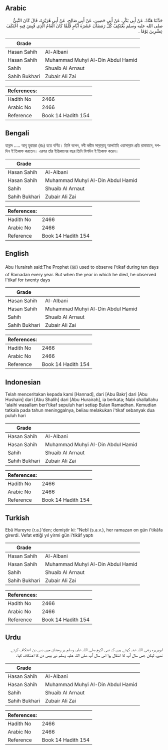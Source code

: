 ## Arabic


<div dir="rtl" lang="ar" style={{fontSize:'larger',backgroundColor:'#f8f9fa',padding:20}}>
حَدَّثَنَا هَنَّادٌ، عَنْ أَبِي بَكْرٍ، عَنْ أَبِي حَصِينٍ، عَنْ أَبِي صَالِحٍ، عَنْ أَبِي هُرَيْرَةَ، قَالَ كَانَ النَّبِيُّ صلى الله عليه وسلم يَعْتَكِفُ كُلَّ رَمَضَانَ عَشَرَةَ أَيَّامٍ فَلَمَّا كَانَ الْعَامُ الَّذِي قُبِضَ فِيهِ اعْتَكَفَ عِشْرِينَ يَوْمًا ‏.‏
</div>
<div style={{backgroundColor:'#f8f9fa',padding:20, marginBottom: 10}}><table> <thead> <tr> <th>Grade</th> <th></th> </tr> </thead> <tbody> <tr><td>Hasan Sahih</td><td>Al-Albani</td></tr><tr><td>Hasan Sahih</td><td>Muhammad Muhyi Al-Din Abdul Hamid</td></tr><tr><td>Sahih</td><td>Shuaib Al Arnaut</td></tr><tr><td>Sahih Bukhari</td><td>Zubair Ali Zai</td></tr></tbody></table><table> <thead> <tr> <th>References:</th> <th></th> </tr> </thead> <tbody><tr><td>Hadith No</td><td>2466</td></tr><tr><td>Arabic No</td><td>2466</td></tr><tr><td>Reference</td><td>Book 14 Hadith 154</td></tr></tbody></table></div>

## Bengali


<div dir="ltr" lang="bn" style={{fontSize:'larger',backgroundColor:'#f8f9fa',padding:20}}>
হান্নাদ ..... আবূ হুরায়রা (রাঃ) হতে বর্ণিত। তিনি বলেন, নবী করীম সাল্লাল্লাহু আলাইহি ওয়াসাল্লাম প্রতি রামাযানে, দশদিন ই‘তিকাফ করতেন। এরপর তাঁর ইন্তিকালের বছর তিনি বিশদিন ই‘তিকাফ করেন।
</div>
<div style={{backgroundColor:'#f8f9fa',padding:20, marginBottom: 10}}><table> <thead> <tr> <th>Grade</th> <th></th> </tr> </thead> <tbody> <tr><td>Hasan Sahih</td><td>Al-Albani</td></tr><tr><td>Hasan Sahih</td><td>Muhammad Muhyi Al-Din Abdul Hamid</td></tr><tr><td>Sahih</td><td>Shuaib Al Arnaut</td></tr><tr><td>Sahih Bukhari</td><td>Zubair Ali Zai</td></tr></tbody></table><table> <thead> <tr> <th>References:</th> <th></th> </tr> </thead> <tbody><tr><td>Hadith No</td><td>2466</td></tr><tr><td>Arabic No</td><td>2466</td></tr><tr><td>Reference</td><td>Book 14 Hadith 154</td></tr></tbody></table></div>

## English


<div dir="ltr" lang="en" style={{fontSize:'larger',backgroundColor:'#f8f9fa',padding:20}}>
Abu Hurairah said:The Prophet (ﷺ) used to observe I'tikaf during ten days of Ramadan every year. But when the year in which he died, he observed I'tikaf for twenty days
</div>
<div style={{backgroundColor:'#f8f9fa',padding:20, marginBottom: 10}}><table> <thead> <tr> <th>Grade</th> <th></th> </tr> </thead> <tbody> <tr><td>Hasan Sahih</td><td>Al-Albani</td></tr><tr><td>Hasan Sahih</td><td>Muhammad Muhyi Al-Din Abdul Hamid</td></tr><tr><td>Sahih</td><td>Shuaib Al Arnaut</td></tr><tr><td>Sahih Bukhari</td><td>Zubair Ali Zai</td></tr></tbody></table><table> <thead> <tr> <th>References:</th> <th></th> </tr> </thead> <tbody><tr><td>Hadith No</td><td>2466</td></tr><tr><td>Arabic No</td><td>2466</td></tr><tr><td>Reference</td><td>Book 14 Hadith 154</td></tr></tbody></table></div>

## Indonesian


<div dir="ltr" lang="id" style={{fontSize:'larger',backgroundColor:'#f8f9fa',padding:20}}>
Telah menceritakan kepada kami [Hannad], dari [Abu Bakr] dari [Abu Hushain] dari [Abu Shalih] dari [Abu Hurairah], ia berkata; Nabi shallallahu 'alaihi wasallam beri'tikaf sepuluh hari setiap Bulan Ramadhan. Kemudian tatkala pada tahun meninggalnya, beliau melakukan i'tikaf sebanyak dua puluh hari
</div>
<div style={{backgroundColor:'#f8f9fa',padding:20, marginBottom: 10}}><table> <thead> <tr> <th>Grade</th> <th></th> </tr> </thead> <tbody> <tr><td>Hasan Sahih</td><td>Al-Albani</td></tr><tr><td>Hasan Sahih</td><td>Muhammad Muhyi Al-Din Abdul Hamid</td></tr><tr><td>Sahih</td><td>Shuaib Al Arnaut</td></tr><tr><td>Sahih Bukhari</td><td>Zubair Ali Zai</td></tr></tbody></table><table> <thead> <tr> <th>References:</th> <th></th> </tr> </thead> <tbody><tr><td>Hadith No</td><td>2466</td></tr><tr><td>Arabic No</td><td>2466</td></tr><tr><td>Reference</td><td>Book 14 Hadith 154</td></tr></tbody></table></div>

## Turkish


<div dir="ltr" lang="tr" style={{fontSize:'larger',backgroundColor:'#f8f9fa',padding:20}}>
Ebû Hureyre (r.a.)'den; demiştir ki: "Nebî (s.a.v.), her ramazan on gün i'tikâfa girerdi. Vefat ettiği yıl yirmi gün i'tikâf yaptı
</div>
<div style={{backgroundColor:'#f8f9fa',padding:20, marginBottom: 10}}><table> <thead> <tr> <th>Grade</th> <th></th> </tr> </thead> <tbody> <tr><td>Hasan Sahih</td><td>Al-Albani</td></tr><tr><td>Hasan Sahih</td><td>Muhammad Muhyi Al-Din Abdul Hamid</td></tr><tr><td>Sahih</td><td>Shuaib Al Arnaut</td></tr><tr><td>Sahih Bukhari</td><td>Zubair Ali Zai</td></tr></tbody></table><table> <thead> <tr> <th>References:</th> <th></th> </tr> </thead> <tbody><tr><td>Hadith No</td><td>2466</td></tr><tr><td>Arabic No</td><td>2466</td></tr><tr><td>Reference</td><td>Book 14 Hadith 154</td></tr></tbody></table></div>

## Urdu


<div dir="rtl" lang="ur" style={{fontSize:'larger',backgroundColor:'#f8f9fa',padding:20}}>
ابوہریرہ رضی اللہ عنہ کہتے ہیں کہ نبی اکرم صلی اللہ علیہ وسلم ہر رمضان میں دس دن اعتکاف کرتے تھے، لیکن جس سال آپ کا انتقال ہوا اس سال آپ صلی اللہ علیہ وسلم نے بیس دن کا اعتکاف کیا۔
</div>
<div style={{backgroundColor:'#f8f9fa',padding:20, marginBottom: 10}}><table> <thead> <tr> <th>Grade</th> <th></th> </tr> </thead> <tbody> <tr><td>Hasan Sahih</td><td>Al-Albani</td></tr><tr><td>Hasan Sahih</td><td>Muhammad Muhyi Al-Din Abdul Hamid</td></tr><tr><td>Sahih</td><td>Shuaib Al Arnaut</td></tr><tr><td>Sahih Bukhari</td><td>Zubair Ali Zai</td></tr></tbody></table><table> <thead> <tr> <th>References:</th> <th></th> </tr> </thead> <tbody><tr><td>Hadith No</td><td>2466</td></tr><tr><td>Arabic No</td><td>2466</td></tr><tr><td>Reference</td><td>Book 14 Hadith 154</td></tr></tbody></table></div>